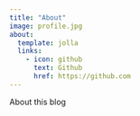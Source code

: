 ```yaml
---
title: "About"
image: profile.jpg
about:
  template: jolla
  links:
    - icon: github
      text: Github
      href: https://github.com
---
```


About this blog
